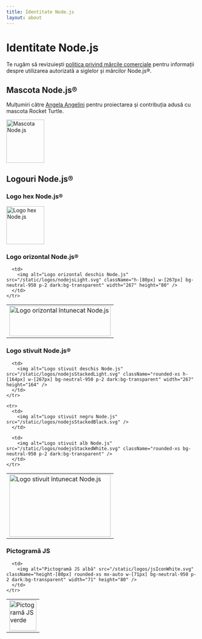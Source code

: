 ```yaml
---
title: Identitate Node.js
layout: about
---
```


# Identitate Node.js

Te rugăm să revizuiești [politica privind mărcile comerciale](https://trademark-policy.openjsf.org/) pentru informații despre utilizarea autorizată a siglelor și mărcilor Node.js®.

## Mascota Node.js®

Mulțumiri către [Angela Angelini](https://www.linkedin.com/in/angeliningl/) pentru proiectarea și contribuția adusă cu mascota Rocket Turtle.

<img
  alt="Mascota Node.js"
  src="/static/images/node-mascot.svg"
  className="w-[100px]"
  width="100"
  height="114"
/>

## Logouri Node.js®

### Logo hex Node.js®

<img
  alt="Logo hex Node.js"
  src="/static/logos/nodejsHex.svg"
  className="w-[100px]"
  width="100"
  height="100"
/>

### Logo orizontal Node.js®

<table>
  <tbody>
    <tr>
      <td>
        <img alt="Logo orizontal întunecat Node.js" src="/static/logos/nodejsDark.svg" className="h-[80px] w-[267px]" width="267" height="80" />
      </td>

      <td>
        <img alt="Logo orizontal deschis Node.js" src="/static/logos/nodejsLight.svg" className="h-[80px] w-[267px] bg-neutral-950 p-2 dark:bg-transparent" width="267" height="80" />
      </td>
    </tr>

  </tbody>
</table>

### Logo stivuit Node.js®

<table>
  <tbody>
    <tr>
      <td>
        <img alt="Logo stivuit întunecat Node.js" src="/static/logos/nodejsStackedDark.svg" className="h-[164px] w-[267px]" width="267" height="164" />
      </td>

      <td>
        <img alt="Logo stivuit deschis Node.js" src="/static/logos/nodejsStackedLight.svg" className="rounded-xs h-[164px] w-[267px] bg-neutral-950 p-2 dark:bg-transparent" width="267" height="164" />
      </td>
    </tr>

    <tr>
      <td>
        <img alt="Logo stivuit negru Node.js" src="/static/logos/nodejsStackedBlack.svg" />
      </td>

      <td>
        <img alt="Logo stivuit alb Node.js" src="/static/logos/nodejsStackedWhite.svg" className="rounded-xs bg-neutral-950 p-2 dark:bg-transparent" />
      </td>
    </tr>

  </tbody>
</table>

### Pictogramă JS

<table>
  <tbody>
    <tr>
      <td>
        <img alt="Pictogramă JS verde" src="/static/logos/jsIconGreen.svg" className="height-[80px] mx-auto w-[71px]" width="71" height="80" />
      </td>

      <td>
        <img alt="Pictogramă JS albă" src="/static/logos/jsIconWhite.svg" className="height-[80px] rounded-xs mx-auto w-[71px] bg-neutral-950 p-2 dark:bg-transparent" width="71" height="80" />
      </td>
    </tr>

  </tbody>
</table>
